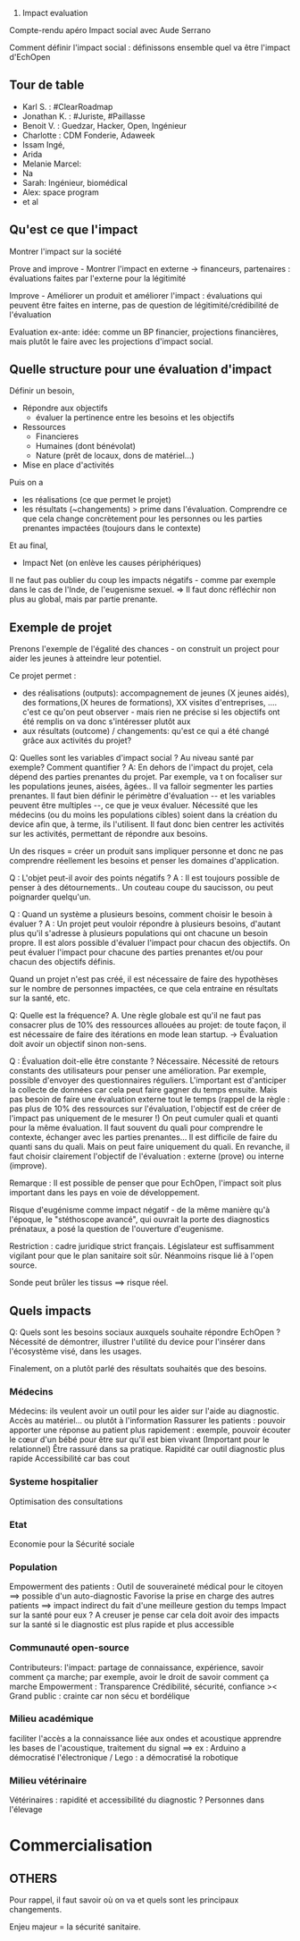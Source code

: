# Impact evaluation

Compte-rendu apéro Impact social avec Aude Serrano

Comment définir l'impact social : définissons ensemble quel va être l'impact d'EchOpen

== Tour de table ==
* Karl S. : #ClearRoadmap
* Jonathan K. : #Juriste, #Paillasse
* Benoit V. : Guedzar, Hacker, Open, Ingénieur
* Charlotte : CDM Fonderie, Adaweek
* Issam Ingé,
* Arida
* Melanie Marcel: 
* Na 
* Sarah: Ingénieur, biomédical
* Alex: space program
*et al

==  Qu'est ce que l'impact ==
Montrer l'impact sur la société

Prove and improve 
- Montrer l'impact en externe -> financeurs, partenaires : évaluations faites par l'externe pour la légitimité

Improve 
- Améliorer un produit et améliorer l'impact : évaluations qui peuvent être faites en interne, pas de question de légitimité/crédibilité de l'évaluation

Evaluation ex-ante: idée: comme un BP financier, projections financières, mais plutôt le faire avec les projections d'impact social. 

== Quelle structure pour une évaluation d'impact ==

Définir un besoin,
*Répondre aux objectifs 
** évaluer la pertinence entre les besoins et les objectifs
* Ressources
** Financieres
** Humaines (dont bénévolat)
** Nature (prêt de locaux, dons de matériel...)
* Mise en place d'activités
Puis on a
* les réalisations  (ce que permet le projet)
* les résultats (~changements) > prime dans l'évaluation. Comprendre ce que cela change concrètement pour les personnes ou les parties prenantes impactées  (toujours dans le contexte)
Et au final,  
* Impact Net (on enlève les causes périphériques)


Il ne faut pas oublier du coup les impacts négatifs - comme par exemple dans le cas de l'Inde, de l'eugenisme sexuel.
=> Il faut donc réfléchir non plus au global, mais par partie prenante.

== Exemple de projet ==
Prenons l'exemple de l'égalité des chances - on construit un project pour aider les jeunes à atteindre leur potentiel.

Ce projet permet :
*des réalisations (outputs): accompagnement de jeunes (X jeunes aidés), des formations,(X heures de formations), XX visites d'entreprises, .... c'est ce qu'on peut observer - mais rien ne précise si les objectifs ont été remplis on va donc s'intéresser plutôt aux
*aux résultats (outcome) / changements: qu'est ce qui a été changé grâce aux activités du projet?

Q: Quelles sont les variables d'impact social ? Au niveau santé par exemple? Comment quantifier ?
A: En dehors de l'impact du projet, cela dépend des parties prenantes du projet. Par exemple, va t on focaliser sur les populations jeunes, aisées, âgées.. Il va falloir segmenter les parties prenantes.
Il faut bien définir le périmètre d'évaluation -- et les variables peuvent être multiples --, ce que je veux évaluer.
Nécessité que les médecins (ou du moins les populations cibles) soient dans la création du device afin que, à terme, ils l'utilisent. Il faut donc bien centrer les activités sur les activités, permettant de répondre aux besoins.

Un des risques = créer un produit sans impliquer personne et donc ne pas comprendre réellement les besoins et penser les domaines d'application.

Q : L'objet peut-il avoir des points négatifs ? 
A : Il est toujours possible de penser à des détournements.. Un couteau coupe du saucisson, ou peut poignarder quelqu'un.

Q : Quand un système a plusieurs besoins, comment choisir le besoin à évaluer ?
A : Un projet peut vouloir répondre à plusieurs besoins, d'autant plus qu'il s'adresse à plusieurs populations qui ont chacune un besoin propre. Il est alors possible d'évaluer l'impact pour chacun des objectifs. On peut évaluer l'impact pour chacune des parties prenantes et/ou pour chacun des objectifs définis.


Quand un projet n'est pas créé, il est nécessaire de faire des hypothèses sur le nombre de personnes impactées, ce que cela entraine en résultats sur la santé, etc.

Q: Quelle est la fréquence?  
A. Une règle globale est qu'il ne faut pas consacrer plus de 10% des ressources allouées au projet: de toute façon, il est nécessaire de faire des itérations en mode lean startup.
-> Évaluation doit avoir un objectif sinon non-sens.

Q : Évaluation doit-elle être constante ?
Nécessaire. Nécessité de retours constants des utilisateurs pour penser une amélioration.
Par exemple, possible d'envoyer des questionnaires réguliers. L'important est d'anticiper la collecte de données car cela peut faire gagner du temps ensuite. Mais pas besoin de faire une évaluation externe tout le temps (rappel de la règle : pas plus de 10% des ressources sur l'évaluation, l'objectif est de créer de l'impact pas uniquement de le mesurer !)
On peut cumuler quali et quanti pour la même évaluation. Il faut souvent du quali pour comprendre le contexte, échanger avec les parties prenantes... Il est difficile de faire du quanti sans du quali. Mais on peut faire uniquement du quali.
En revanche, il faut choisir clairement l'objectif de l'évaluation : externe (prove) ou interne (improve).

Remarque : 
Il est possible de penser que pour EchOpen, l'impact soit plus important dans les pays en voie de développement.

Risque d'eugénisme comme impact négatif - de la même manière qu'à l'époque, le "stéthoscope avancé", qui ouvrait la porte des diagnostics prénataux, a posé la question de l'ouverture d'eugenisme.

Restriction : cadre juridique strict français. Législateur est suffisamment vigilant pour que le plan sanitaire soit sûr.
Néanmoins risque lié à l'open source.

Sonde peut brûler les tissus ==> risque réel.

== Quels impacts ==

Q:  Quels sont les besoins sociaux auxquels souhaite répondre EchOpen ?
Nécessité de démontrer, illustrer l'utilité du device pour l'insérer dans l'écosystème visé, dans les usages.

Finalement, on a plutôt parlé des résultats souhaités que des besoins.

=== Médecins ===
Médecins: ils veulent avoir un outil pour les aider sur l'aide au diagnostic.
Accès au matériel... ou plutôt à l'information
Rassurer les patients : pouvoir apporter une réponse au patient plus rapidement : exemple, pouvoir écouter le cœur d'un bébé pour être sur qu'il est bien vivant (Important pour le relationnel) 
Être rassuré dans sa pratique.
Rapidité car outil diagnostic plus rapide
Accessibilité car bas cout

=== Systeme hospitalier ===
Optimisation des consultations

=== Etat  ===
Economie pour la Sécurité sociale

=== Population ===
Empowerment des patients : Outil de souveraineté médical pour le citoyen ==> possible d'un auto-diagnostic
Favorise la prise en charge des autres patients ==> impact indirect du fait d'une meilleure gestion du temps
Impact sur la santé pour eux ? A creuser je pense car cela doit avoir des impacts sur la santé si le diagnostic est plus rapide et plus accessible

=== Communauté open-source ===
Contributeurs: l'impact: partage de connaissance, expérience, 
savoir comment ça marche; par exemple, avoir le droit de savoir comment ça marche
Empowerment : Transparence
Crédibilité, sécurité, confiance >< Grand public : crainte car non sécu et bordélique

=== Milieu académique ===
faciliter l'accès a la connaissance liée aux ondes et acoustique
apprendre les bases de l'acoustique, traitement du signal ==> ex : Arduino a démocratisé l'électronique / Lego : a démocratisé la robotique

=== Milieu vétérinaire ===
Vétérinaires : rapidité et accessibilité du diagnostic ?  
Personnes dans l'élevage

= Commercialisation =


== OTHERS ==

Pour rappel, il faut savoir où on va et quels sont les principaux changements.

Enjeu majeur = la sécurité sanitaire.